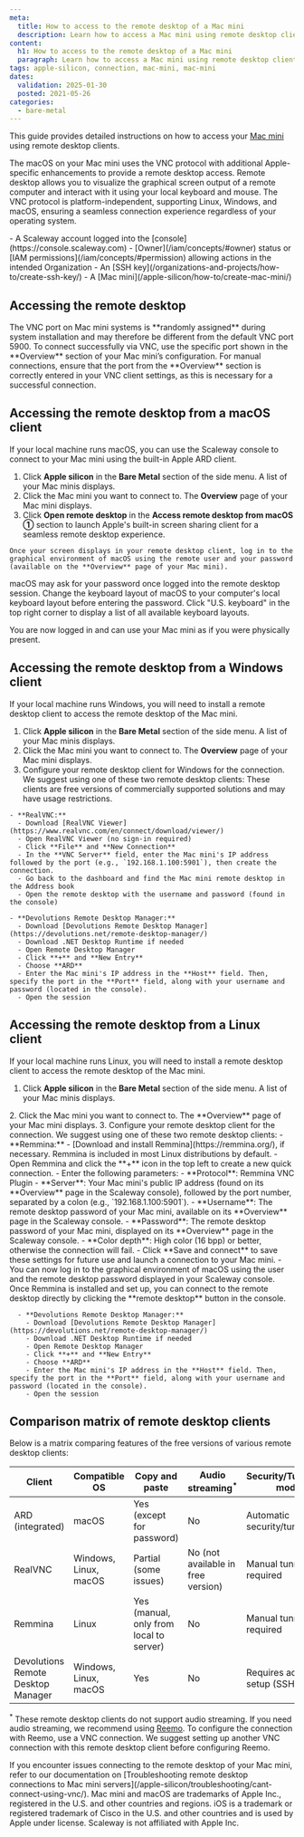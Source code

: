 ```yaml
---
meta:
  title: How to access to the remote desktop of a Mac mini
  description: Learn how to access a Mac mini using remote desktop clients on macOS, Windows, and Linux.
content:
  h1: How to access to the remote desktop of a Mac mini
  paragraph: Learn how to access a Mac mini using remote desktop clients on macOS, Windows, and Linux.
tags: apple-silicon, connection, mac-mini, mac-mini
dates:
  validation: 2025-01-30
  posted: 2021-05-26
categories:
  - bare-metal
---
```


This guide provides detailed instructions on how to access your [Mac mini](/apple-silicon/concepts/#mac-mini) using remote desktop clients.

The macOS on your Mac mini uses the VNC protocol with additional Apple-specific enhancements to provide a remote desktop access.
Remote desktop allows you to visualize the graphical screen output of a remote computer and interact with it using your local keyboard and mouse.
The VNC protocol is platform-independent, supporting Linux, Windows, and macOS, ensuring a seamless connection experience regardless of your operating system.

<Macro id="requirements" />
- A Scaleway account logged into the [console](https://console.scaleway.com)
- [Owner](/iam/concepts/#owner) status or [IAM permissions](/iam/concepts/#permission) allowing actions in the intended Organization
- An [SSH key](/organizations-and-projects/how-to/create-ssh-key/)
- A [Mac mini](/apple-silicon/how-to/create-mac-mini/)

## Accessing the remote desktop

<Message type="important">
  The VNC port on Mac mini systems is **randomly assigned** during system installation and may therefore be different from the default VNC port 5900. To connect successfully via VNC, use the specific port shown in the **Overview** section of your Mac mini’s configuration.
  For manual connections, ensure that the port from the **Overview** section is correctly entered in your VNC client settings, as this is necessary for a successful connection.
</Message>

<Concept>

  ## Accessing the remote desktop from a macOS client

  If your local machine runs macOS, you can use the Scaleway console to connect to your Mac mini using the built-in Apple ARD client.

  1. Click **Apple silicon** in the **Bare Metal** section of the side menu. A list of your Mac minis displays.
    <Lightbox src="scaleway-apple-silicon-dashboard.webp" alt="Scaleway Apple Silicon Dashboard" />
  2. Click the Mac mini you want to connect to. The **Overview** page of your Mac mini displays.
  3. Click **Open remote desktop** in the **Access remote desktop from macOS ①** section to launch Apple's built-in screen sharing client for a seamless remote desktop experience.
    <Lightbox src="scaleway-apple-silicon-remote-desktop.webp" alt="Scaleway Apple Silicon remote desktop selector" />

    Once your screen displays in your remote desktop client, log in to the graphical environment of macOS using the remote user and your password (available on the **Overview** page of your Mac mini).

  <Message type="note">
    macOS may ask for your password once logged into the remote desktop session. Change the keyboard layout of macOS to your computer's local keyboard layout before entering the password. Click "U.S. keyboard" in the top right corner to display a list of all available keyboard layouts.
  </Message>

  You are now logged in and can use your Mac mini as if you were physically present.

  <Lightbox src="scaleway-m1-remote-desktop.webp" alt="Scaleway remote desktop" />
</Concept>

<Concept>

  ## Accessing the remote desktop from a Windows client

  If your local machine runs Windows, you will need to install a remote desktop client to access the remote desktop of the Mac mini. 

  1. Click **Apple silicon** in the **Bare Metal** section of the side menu. A list of your Mac minis displays.
    <Lightbox src="scaleway-apple-silicon-dashboard.webp" alt="Scaleway Apple Silicon Dashboard" />
  2. Click the Mac mini you want to connect to. The **Overview** page of your Mac mini displays.
  3. Configure your remote desktop client for Windows for the connection. We suggest using one of these two remote desktop clients:
    <Message type="note">
      These clients are free versions of commercially supported solutions and may have usage restrictions.
    </Message>

    - **RealVNC:**
      - Download [RealVNC Viewer](https://www.realvnc.com/en/connect/download/viewer/)
      - Open RealVNC Viewer (no sign-in required)
      - Click **File** and **New Connection**
      - In the **VNC Server** field, enter the Mac mini's IP address followed by the port (e.g., `192.168.1.100:5901`), then create the connection.
      - Go back to the dashboard and find the Mac mini remote desktop in the Address book
      - Open the remote desktop with the username and password (found in the console)

    - **Devolutions Remote Desktop Manager:**
      - Download [Devolutions Remote Desktop Manager](https://devolutions.net/remote-desktop-manager/)
      - Download .NET Desktop Runtime if needed
      - Open Remote Desktop Manager
      - Click **+** and **New Entry**
      - Choose **ARD**
      - Enter the Mac mini's IP address in the **Host** field. Then, specify the port in the **Port** field, along with your username and password (located in the console).
      - Open the session

</Concept>

<Concept>

  ## Accessing the remote desktop from a Linux client

  If your local machine runs Linux, you will need to install a remote desktop client to access the remote desktop of the Mac mini. 

  1. Click **Apple silicon** in the **Bare Metal** section of the side menu. A list of your Mac minis displays.
  <Lightbox src="scaleway-apple-silicon-dashboard.webp" alt="Scaleway Apple Silicon Dashboard" />
  2. Click the Mac mini you want to connect to. The **Overview** page of your Mac mini displays.
  3. Configure your remote desktop client for the connection. We suggest using one of these two remote desktop clients:
      - **Remmina:**
        - [Download and install Remmina](https://remmina.org/), if necessary.
          <Message type="tip">
            Remmina is included in most Linux distributions by default.
          </Message>
        - Open Remmina and click the **+** icon in the top left to create a new quick connection.
        - Enter the following parameters:
          - **Protocol**: Remmina VNC Plugin
          - **Server**: Your Mac mini's public IP address (found on its **Overview** page in the Scaleway console), followed by the port number, separated by a colon  (e.g., `192.168.1.100:5901`).
          - **Username**:  The remote desktop password of your Mac mini, available on its **Overview** page in the Scaleway console.
          - **Password**: The remote desktop password of your Mac mini, displayed on its **Overview** page in the Scaleway console.
          - **Color depth**: High color (16 bpp) or better, otherwise the connection will fail.
        - Click **Save and connect** to save these settings for future use and launch a connection to your Mac mini.
        - You can now log in to the graphical environment of macOS using the user and the remote desktop password displayed in your Scaleway console.
          <Message type="tip">
            Once Remmina is installed and set up, you can connect to the remote desktop directly by clicking the **remote desktop** button in the console.
          </Message>

      - **Devolutions Remote Desktop Manager:**
        - Download [Devolutions Remote Desktop Manager](https://devolutions.net/remote-desktop-manager/)
        - Download .NET Desktop Runtime if needed
        - Open Remote Desktop Manager
        - Click **+** and **New Entry**
        - Choose **ARD**
        - Enter the Mac mini's IP address in the **Host** field. Then, specify the port in the **Port** field, along with your username and password (located in the console).
        - Open the session

</Concept>

<Concept>

## Comparison matrix of remote desktop clients

Below is a matrix comparing features of the free versions of various remote desktop clients:

| Client                              | Compatible OS               | Copy and paste                                    | Audio streaming<sup>*</sup> | Security/Tunneling mode                              | High-quality compatibility | Display responsiveness  |
|-------------------------------------|----------------------------|----------------------------------------------------|-----------------------------|------------------------------------------------------|----------------------------|-------------------------|
| ARD (integrated)                    | macOS                      | Yes (except for password)                          | No                          | Automatic security/tunneling                        | High                       | High                    |
| RealVNC                             | Windows, Linux, macOS      | Partial (some issues)                              | No (not available in free version) | Manual tunnel required | Low                        | Low (not recommended)   |
| Remmina                             | Linux                      | Yes (manual, only from local to server)           | No                          | Manual tunnel required                              | Low                        | Low                     |
| Devolutions Remote Desktop Manager  | Windows, Linux, macOS      | Yes                                               | No                          | Requires additional setup (SSH tunnel)              | Low                        | Medium                  |

<sup>*</sup> These remote desktop clients do not support audio streaming. If you need audio streaming, we recommend using [Reemo](/tutorials/access-mac-mini-with-reemo/). To configure the connection with Reemo, use a VNC connection. We suggest setting up another VNC connection with this remote desktop client before configuring Reemo.

</Concept>

<Message type="tip">
  If you encounter issues connecting to the remote desktop of your Mac mini, refer to our documentation on [Troubleshooting remote desktop connections to Mac mini servers](/apple-silicon/troubleshooting/cant-connect-using-vnc/).
</Message>

<Message type="note">
  Mac mini and macOS are trademarks of Apple Inc., registered in the U.S. and other countries and regions. iOS is a trademark or registered trademark of Cisco in the U.S. and other countries and is used by Apple under license. Scaleway is not affiliated with Apple Inc.
</Message>